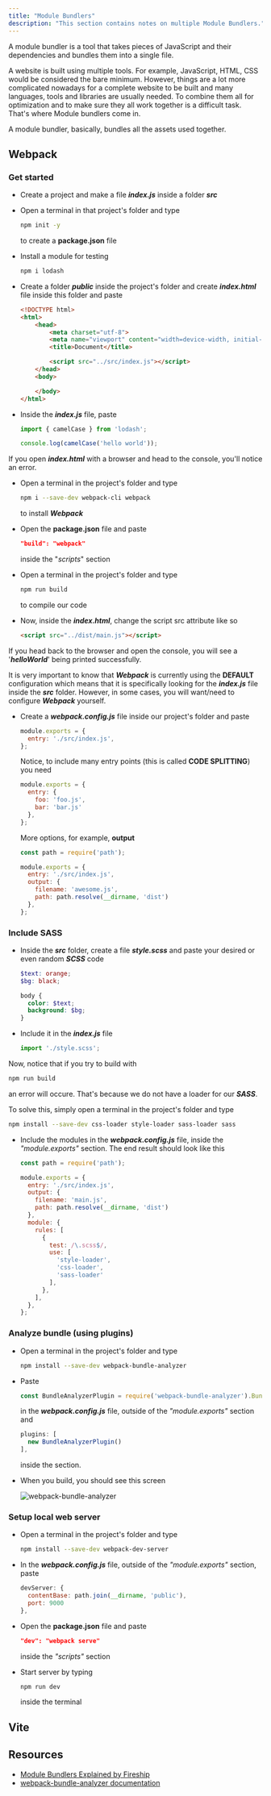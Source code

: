 ```yaml
---
title: "Module Bundlers"
description: "This section contains notes on multiple Module Bundlers."
---
```



A module bundler is a tool that takes pieces of JavaScript and their dependencies and bundles them into a single file.

A website is built using multiple tools.
For example, JavaScript, HTML, CSS would be considered the bare minimum.
However, things are a lot more complicated nowadays for a complete website to be built and many languages, tools and libraries are usually needed. To combine them all for optimization and to make sure they all work together is a difficult task. That's where Module bundlers come in.

A module bundler, basically, bundles all the assets used together.

## Webpack

### Get started

- Create a project and make a file ***index.js*** inside a folder ***src***
- Open a terminal in that project's folder and type

  ```zsh
  npm init -y
  ```

  to create a **package.json** file
- Install a module for testing

  ```zsh
  npm i lodash
  ```

- Create a folder ***public*** inside the project's folder and create ***index.html*** file inside this folder and paste

  ```html
  <!DOCTYPE html>
  <html>
      <head>
          <meta charset="utf-8">
          <meta name="viewport" content="width=device-width, initial-scale=1.0">
          <title>Document</title>

          <script src="../src/index.js"></script>
      </head>
      <body>

      </body>
  </html>
  ```

- Inside the ***index.js*** file, paste

  ```javascript
  import { camelCase } from 'lodash';

  console.log(camelCase('hello world'));
  ```

If you open ***index.html*** with a browser and head to the console, you'll notice an error.

- Open a terminal in the project's folder and type

  ```zsh
  npm i --save-dev webpack-cli webpack
  ```

  to install ***Webpack***
- Open the **package.json** file and paste

  ```json
  "build": "webpack"
  ```

  inside the "*scripts*" section
- Open a terminal in the project's folder and type

  ```zsh
  npm run build
  ```

  to compile our code
- Now, inside the ***index.html***, change the script src attribute like so

  ```html
  <script src="../dist/main.js"></script>
  ```

If you head back to the browser and open the console, you will see a '***helloWorld***' being printed successfully.

It is very important to know that ***Webpack*** is currently using the **DEFAULT** configuration which means that it is specifically looking for the ***index.js*** file inside the ***src*** folder. However, in some cases, you will want/need to configure ***Webpack*** yourself.

- Create a ***webpack.config.js*** file inside our project's folder and paste

  ```javascript
  module.exports = {
    entry: './src/index.js',
  };
  ```

  Notice, to include many entry points (this is called **CODE SPLITTING**) you need

  ```javascript
  module.exports = {
    entry: {
      foo: 'foo.js',
      bar: 'bar.js'
    },
  };
  ```

  More options, for example, **output**

  ```javascript
  const path = require('path');

  module.exports = {
    entry: './src/index.js',
    output: {
      filename: 'awesome.js',
      path: path.resolve(__dirname, 'dist')
    },
  };
  ```

### Include SASS

- Inside the ***src*** folder, create a file ***style.scss*** and paste your desired or even random ***SCSS*** code

  ```scss
  $text: orange;
  $bg: black;

  body {
    color: $text;
    background: $bg;
  }
  ```

- Include it in the ***index.js*** file

  ```javascript
  import './style.scss';
  ```

Now, notice that if you try to build with

```zsh
npm run build
```

an error will occure. That's because we do not have a loader for our ***SASS***.

To solve this, simply open a terminal in the project's folder and type

```zsh
npm install --save-dev css-loader style-loader sass-loader sass
```

- Include the modules in the ***webpack.config.js*** file, inside the *"module.exports"* section. The end result should look like this

  ```javascript
  const path = require('path');

  module.exports = {
    entry: './src/index.js',
    output: {
      filename: 'main.js',
      path: path.resolve(__dirname, 'dist')
    },
    module: {
      rules: [
        {
          test: /\.scss$/,
          use: [
            'style-loader',
            'css-loader',
            'sass-loader'
          ],
        },
      ],
    },
  };
  ```

### Analyze bundle (using plugins)

- Open a terminal in the project's folder and type

  ```zsh
  npm install --save-dev webpack-bundle-analyzer
  ```

- Paste

  ```javascript
  const BundleAnalyzerPlugin = require('webpack-bundle-analyzer').BundleAnalyzerPlugin;
  ```

  in the ***webpack.config.js*** file, outside of the *"module.exports"* section and

  ```javascript
  plugins: [
    new BundleAnalyzerPlugin()
  ],
  ```

  inside the section.
- When you build, you should see this screen

  ![webpack-bundle-analyzer](/Images/webpack-bundle-analyzer.png)

### Setup local web server

- Open a terminal in the project's folder and type

  ```zsh
  npm install --save-dev webpack-dev-server
  ```

- In the ***webpack.config.js*** file, outside of the *"module.exports"* section, paste

  ```javascript
  devServer: {
    contentBase: path.join(__dirname, 'public'),
    port: 9000
  },
  ```

- Open the **package.json** file and paste

  ```json
  "dev": "webpack serve"
  ```

  inside the *"scripts"* section
- Start server by typing

  ```zsh
  npm run dev
  ```

  inside the terminal

## Vite

<Todo client:visible issue="3" />

## Resources

- [Module Bundlers Explained by Fireship](https://youtu.be/5IG4UmULyoA)
- [webpack-bundle-analyzer documentation](https://www.npmjs.com/package/webpack-bundle-analyzer)
